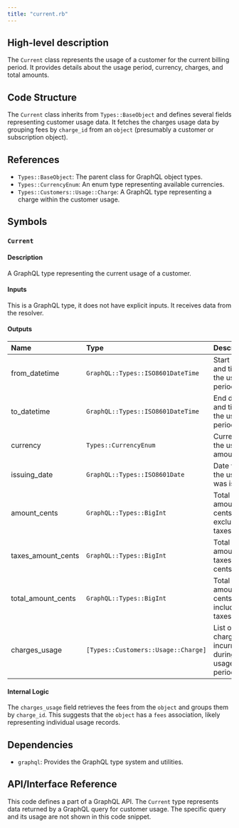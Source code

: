 ```yaml
---
title: "current.rb"
---
```


## High-level description
The `Current` class represents the usage of a customer for the current billing period. It provides details about the usage period, currency, charges, and total amounts.

## Code Structure
The `Current` class inherits from `Types::BaseObject` and defines several fields representing customer usage data. It fetches the charges usage data by grouping fees by `charge_id` from an `object` (presumably a customer or subscription object).

## References
- `Types::BaseObject`: The parent class for GraphQL object types.
- `Types::CurrencyEnum`: An enum type representing available currencies.
- `Types::Customers::Usage::Charge`: A GraphQL type representing a charge within the customer usage.

## Symbols

### `Current`
#### Description
A GraphQL type representing the current usage of a customer.

#### Inputs
This is a GraphQL type, it does not have explicit inputs. It receives data from the resolver.

#### Outputs
| Name | Type | Description |
|:-----|:-----|:------------|
| from_datetime | `GraphQL::Types::ISO8601DateTime` | Start date and time of the usage period. |
| to_datetime | `GraphQL::Types::ISO8601DateTime` | End date and time of the usage period. |
| currency | `Types::CurrencyEnum` | Currency of the usage amounts. |
| issuing_date | `GraphQL::Types::ISO8601Date` | Date when the usage was issued. |
| amount_cents | `GraphQL::Types::BigInt` | Total usage amount in cents, excluding taxes. |
| taxes_amount_cents | `GraphQL::Types::BigInt` | Total amount of taxes in cents. |
| total_amount_cents | `GraphQL::Types::BigInt` | Total usage amount in cents, including taxes. |
| charges_usage | `[Types::Customers::Usage::Charge]` | List of charges incurred during the usage period. |

#### Internal Logic
The `charges_usage` field retrieves the fees from the `object` and groups them by `charge_id`. This suggests that the `object` has a `fees` association, likely representing individual usage records.

## Dependencies
- `graphql`: Provides the GraphQL type system and utilities.

## API/Interface Reference
This code defines a part of a GraphQL API. The `Current` type represents data returned by a GraphQL query for customer usage. The specific query and its usage are not shown in this code snippet.
